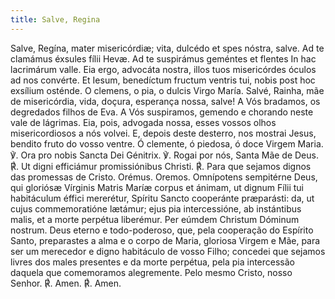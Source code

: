 ```yaml
---
title: Salve, Regina
---
```


<div class="side-by-side not-content">
  <span>
    Salve, Regína, mater misericórdiæ; vita, dulcédo et spes nóstra, salve. Ad
    te clamámus éxsules fílii Hevæ. Ad te suspirámus geméntes et flentes In hac
    lacrimárum valle. Eia ergo, advocáta nostra, illos tuos misericórdes óculos
    ad nos convérte. Et Iesum, benedíctum fructum ventris tui, nobis post hoc
    exsílium osténde. O clemens, o pia, o dulcis Virgo María.
  </span>
  <span>
    Salvé, Rainha, mãe de misericórdia, vida, doçura, esperança nossa, salve! A
    Vós bradamos, os degredados filhos de Eva. A Vós suspiramos, gemendo e
    chorando neste vale de lágrimas. Eia, pois, advogada nossa, esses vossos
    olhos misericordiosos a nós volvei. E, depois deste desterro, nos mostrai
    Jesus, bendito fruto do vosso ventre. Ó clemente, ó piedosa, ó doce Virgem
    Maria.
  </span>
  <span>℣. Ora pro nobis Sancta Dei Génitrix.</span>
  <span>℣. Rogai por nós, Santa Mãe de Deus.</span>
  <span>
    <span class="text-red-500">℟.</span> Ut digni efficiámur promissiónibus
    Christi.
  </span>
  <span>
    <span class="text-red-500">℟.</span> Para que sejamos dignos das promessas
    de Cristo.
  </span>
  <span class="text-red-500 text-center">Orémus.</span>
  <span class="text-red-500 text-center">Oremos.</span>
  <span>
    Omnípotens sempitérne Deus, qui gloriósæ Vírginis Matris Maríæ corpus et
    ánimam, ut dignum Fílii tui habitáculum éffici mererétur, Spíritu Sancto
    cooperánte præparásti: da, ut cujus commemoratióne lætámur; ejus pia
    intercessióne, ab instántibus malis, et a morte perpétua liberémur. Per
    eúmdem Christum Dóminum nostrum.
  </span>
  <span>
    Deus eterno e todo-poderoso, que, pela cooperação do Espírito Santo,
    preparastes a alma e o corpo de Maria, gloriosa Virgem e Mãe, para ser um
    merecedor e digno habitáculo de vosso Filho; concedei que sejamos livres dos
    males presentes e da morte perpétua, pela pia intercessão daquela que
    comemoramos alegremente. Pelo mesmo Cristo, nosso Senhor.
  </span>
  <span>
    <span class="text-red-500">℟.</span> Amen.
  </span>
  <span>
    <span class="text-red-500">℟.</span> Amen.
  </span>
</div>
